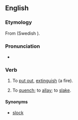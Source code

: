 ==English==

===Etymology===
From {{etyl|non}} {{term|slokna}} (Swedish {{term|slockna}}).

===Pronunciation===
* {{IPA|/ˈslɒkən/}}

===Verb===
{{en-verb}}

# {{transitive|dialectal}} To [[put out]], [[extinguish]] (a fire).
# {{transitive|dialectal}} To [[quench]]; to [[allay]]; to [[slake]].

====Synonyms====
* {{sense|quench}} [[slock]]